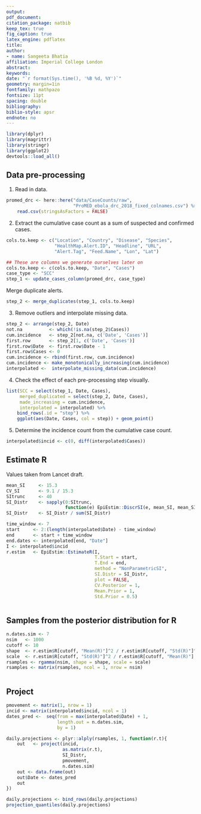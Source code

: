 ```yaml
---
output: 
pdf_document:
citation_package: natbib
keep_tex: true
fig_caption: true
latex_engine: pdflatex
title: 
author:
- name: Sangeeta Bhatia
affiliation: Imperial College London
abstract: 
keywords: 
date: "`r format(Sys.time(), '%B %d, %Y')`"
geometry: margin=1in
fontfamily: mathpazo
fontsize: 11pt
spacing: double
bibliography: 
biblio-style: apsr
endnote: no
---
```


```r
library(dplyr)
library(magrittr)
library(stringr)
library(ggplot2)
devtools::load_all()
```
## Data pre-processing

1. Read in data.
```r
promed_drc <- here::here("data/CaseCounts/raw",
                         "ProMED_ebola_drc_2018_fixed_colnames.csv") %>%
    read.csv(stringsAsFactors = FALSE)

```

2. Extract the cumulative case count as a sum of suspected and
confirmed cases.

```r
cols.to.keep <- c("Location", "Country", "Disease", "Species",
                  "HealthMap.Alert.ID", "Headline", "URL",
                  "Alert.Tag", "Feed.Name", "Lon", "Lat")

## These are columns we generate ourselves later on
cols.to.keep <- c(cols.to.keep, "Date", "Cases")
case_type <- "SCC"
step_1 <- update_cases_column(promed_drc, case_type)

```

Merge duplicate alerts.

```r
step_2 <- merge_duplicates(step_1, cols.to.keep)
```

3. Remove outliers and interpolate missing data.

```r
step_2 <- arrange(step_2, Date)
not.na          <- which(!is.na(step_2$Cases))
cum.incidence   <- step_2[not.na, c('Date', 'Cases')]
first.row       <- step_2[1, c('Date', 'Cases')]
first.row$Date  <- first.row$Date - 1
first.row$Cases <- 0
cum.incidence <- rbind(first.row, cum.incidence)
cum.incidence <- make_monotonically_increasing(cum.incidence)
interpolated <-  interpolate_missing_data(cum.incidence)

```
4. Check the effect of each pre-processing step visually.
```r
list(SCC = select(step_1, Date, Cases),
     merged_duplicated = select(step_2, Date, Cases),
     made_increasing = cum.incidence,
     interpolated = interpolated) %>%
    bind_rows(.id = "step") %>%
    ggplot(aes(Date, Cases, col = step)) + geom_point()


```

5. Determine the incidence count from the cumulative case count.


```r
interpolated$incid <- c(0, diff(interpolated$Cases))
```

## Estimate R

Values taken from Lancet draft.

```r

mean_SI     <- 15.3
CV_SI       <- 9.1 / 15.3
SItrunc     <- 40
SI_Distr    <- sapply(0:SItrunc,
                      function(e) EpiEstim::DiscrSI(e, mean_SI, mean_SI * CV_SI))
SI_Distr    <- SI_Distr / sum(SI_Distr)


```


```r
time_window <- 7
start     <- 2:(length(interpolated$Date) - time_window)
end       <- start + time_window
end.dates <- interpolated[end, "Date"]
I <- interpolated$incid
r.estim   <- EpiEstim::EstimateR(I,
                                 T.Start = start,
                                 T.End = end,
                                 method = "NonParametricSI",
                                 SI.Distr = SI_Distr,
                                 plot = FALSE,
                                 CV.Posterior = 1,
                                 Mean.Prior = 1,
                                 Std.Prior = 0.5)



```

## Samples from the posterior distribution for R



```r
n.dates.sim <- 7
nsim   <- 1000
cutoff <- 10
shape  <- r.estim$R[cutoff, "Mean(R)"]^2 / r.estim$R[cutoff, "Std(R)"]^2
scale  <- r.estim$R[cutoff, "Std(R)"]^2 / r.estim$R[cutoff, "Mean(R)"]
rsamples <- rgamma(nsim, shape = shape, scale = scale)
rsamples <- matrix(rsamples, ncol = 1, nrow = nsim)



```

## Project

```r
pmovement <- matrix(1, nrow = 1)
incid <- matrix(interpolated$incid, ncol = 1)
dates_pred <-  seq(from = max(interpolated$Date) + 1,
                   length.out = n.dates.sim,
                   by = 1)

daily.projections <- plyr::alply(rsamples, 1, function(r.t){
    out   <- project(incid,
                     as.matrix(r.t),
                     SI_Distr,
                     pmovement,
                     n.dates.sim)
    out <- data.frame(out)
    out$Date <- dates_pred
    out
})

daily.projections <- bind_rows(daily.projections)
projection_quantiles(daily.projections)
```
